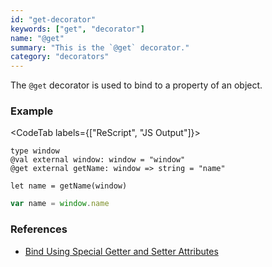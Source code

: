 ```yaml
---
id: "get-decorator"
keywords: ["get", "decorator"]
name: "@get"
summary: "This is the `@get` decorator."
category: "decorators"
---
```


The `@get` decorator is used to bind to a property of an object.

### Example

<CodeTab labels={["ReScript", "JS Output"]}>

```res
type window
@val external window: window = "window"
@get external getName: window => string = "name"

let name = getName(window)
```

```js
var name = window.name
```

</CodeTab>

### References

- [Bind Using Special Getter and Setter Attributes](/docs/manual/latest/bind-to-js-object#bind-using-special-getter-and-setter-attributes)
